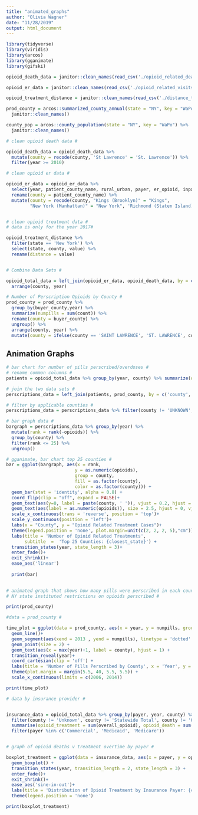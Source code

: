 ```yaml
---
title: "animated_graphs"
author: "Olivia Wagner"
date: "11/28/2019"
output: html_document
---
```


```r
library(tidyverse)
library(viridis)
library(arcos)
library(gganimate)
library(gifski)
```

```r
opioid_death_data = janitor::clean_names(read_csv('./opioid_related_deaths.csv'))

opioid_er_data = janitor::clean_names(read_csv('./opioid_related_visits.csv'))

opioid_treatment_distance = janitor::clean_names(read_csv('./distance_to_treatment.csv'))
```

```r
prod_county = arcos::summarized_county_annual(state = "NY", key = "WaPo") %>% 
  janitor::clean_names()

county_pop = arcos::county_population(state = "NY", key = "WaPo") %>% 
  janitor::clean_names()
```


```r

# clean opioid death data #

opioid_death_data = opioid_death_data %>% 
  mutate(county = recode(county, 'St Lawrence' = 'St. Lawrence')) %>%
  filter(year >= 2010) 

# clean opioid er data #

opioid_er_data = opioid_er_data %>% 
  select(year, patient_county_name, rural_urban, payer, er_opioid, inpatient_total_opioid, er_inpatient_total_opioid, outpatient_opioid, overall_opioid) %>%
  rename(county = patient_county_name) %>% 
  mutate(county = recode(county, "Kings (Brooklyn)" = "Kings",
         "New York (Manhattan)" = "New York", 'Richmond (Staten Island)' = 'Richmond')) 


# clean opioid treatment data #
# data is only for the year 2017#

opioid_treatment_distance %>% 
  filter(state == 'New York') %>%
  select(state, county, value) %>%
  rename(distance = value) 


# Combine Data Sets #

opioid_total_data = left_join(opioid_er_data, opioid_death_data, by = c('county', 'year')) %>% 
  arrange(county, year) 

```

```r
# Number of Perscription Opioids by County #
prod_county = prod_county %>% 
  group_by(buyer_county,year) %>% 
  summarize(numpills = sum(count)) %>% 
  rename(county = buyer_county) %>%
  ungroup() %>%
  arrange(county, year) %>% 
  mutate(county = ifelse(county == 'SAINT LAWRENCE', 'ST. LAWRENCE', county)) 


```


## Animation Graphs ##

```r

# bar chart for number of pills perscribed/overdoses #
# rename common columns #
patients = opioid_total_data %>% group_by(year, county) %>% summarize(opioids = sum(overall_opioid)) %>% filter(county != 'Statewide Total') %>% mutate(county = toupper(county))

# join the two data sets #
perscriptions_data = left_join(patients, prod_county, by = c('county', 'year'))

# filter by applicable counties #
perscriptions_data = perscriptions_data %>% filter(county != 'UNKNOWN', county != 'OTHER THAN NEW YORK STATE') %>% filter(year %in% c('2010', '2011', '2012')) 

# bar graph data #
bargraph = perscriptions_data %>% group_by(year) %>%
  mutate(rank = rank(-opioids)) %>%
  group_by(county) %>% 
  filter(rank <= 25) %>%
  ungroup()

# gganimate, bar chart top 25 counties #
bar = ggplot(bargraph, aes(x = rank,
                          y = as.numeric(opioids),
                          group = county, 
                          fill = as.factor(county),
                          color = as.factor(county))) +
  geom_bar(stat = 'identity', alpha = 0.8) +
  coord_flip(clip = "off", expand = FALSE)+
  geom_text(aes(y=0, label = paste(county, ' ')), vjust = 0.2, hjust = 1, size = 2.5, color = 'black')+
  geom_text(aes(label = as.numeric(opioids)), size = 2.5, hjust = 0, vjust=0.5, position=position_dodge(width = 1), color = 'black')+
  scale_x_continuous(trans = 'reverse', position = 'top')+
  scale_y_continuous(position = 'left')+
  labs(x = "County", y = "Opioid Related Treatment Cases")+
  theme(legend.position = 'none', plot.margin=unit(c(2, 2, 2, 5),"cm"))+
  labs(title = 'Number of Opioid Related Treatments',  
       subtitle  =  'Top 25 Counties: {closest_state}') +
  transition_states(year, state_length = 3)+
  enter_fade()+
  exit_shrink()+
  ease_aes('linear')
 
  print(bar)
  


```

```r
# animated graph that shows how many pills were perscribed in each county as time passes#
# NY state instituted restrictions on opioids perscribed #

print(prod_county)

#data = prod_county #

time_plot = ggplot(data = prod_county, aes(x = year, y = numpills, group = county)) +
  geom_line()+
  geom_segment(aes(xend = 2013 , yend = numpills), linetype = 'dotted' , color = 'grey') +
  geom_point(size = 2) +
  geom_text(aes(x = max(year)+1, label = county), hjust = 1) +
  transition_reveal(year)+
  coord_cartesian(clip = 'off') +
  labs(title = 'Number of Pills Perscribed by County', x = 'Year', y = 'Number of Pills Perscribed') +
  theme(plot.margin = margin(5.5, 40, 5.5, 5.5)) +
  scale_x_continuous(limits = c(2006, 2014))

print(time_plot)


```

```r
# data by insurance provider #


insurance_data = opioid_total_data %>% group_by(payer, year, county) %>% 
  filter(county != 'Unknown', county != 'Statewide Total', county != 'Other than New York State') %>%
  summarise(opioid_treatment = sum(overall_opioid), opioid_death = sum(opioid_poisoning_deaths)) %>%
  filter(payer %in% c('Commercial', 'Medicaid', 'Medicare'))


# graph of opioid deaths v treatment overtime by payer #

boxplot_treatment = ggplot(data = insurance_data, aes(x = payer, y = opioid_treatment, fill = as.factor(payer), alpha = 0.35))+
  geom_boxplot() +
  transition_states(year, transition_length = 2, state_length = 3) +
  enter_fade()+
  exit_shrink()+
  ease_aes('sine-in-out')+
  labs(title = 'Distribution of Opioid Treatment by Insurance Payer: {closest_state}', x = 'Insurance Payer', y = 'Number of Opioid Related Treatments')+
  theme(legend.position = 'none')

print(boxplot_treatment)
```

